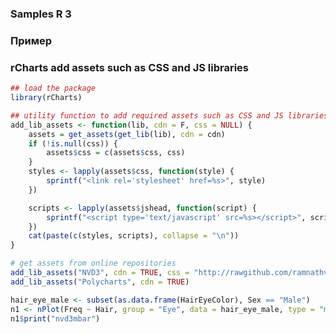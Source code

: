 ### Samples R 3

### Пример
### rCharts add assets such as CSS and JS libraries
```r
## load the package
library(rCharts)

## utility function to add required assets such as CSS and JS libraries
add_lib_assets <- function(lib, cdn = F, css = NULL) {
    assets = get_assets(get_lib(lib), cdn = cdn)
    if (!is.null(css)) {
        assets$css = c(assets$css, css)
    }
    styles <- lapply(assets$css, function(style) {
        sprintf("<link rel='stylesheet' href=%s>", style)
    })

    scripts <- lapply(assets$jshead, function(script) {
        sprintf("<script type='text/javascript' src=%s></script>", script)
    })
    cat(paste(c(styles, scripts), collapse = "\n"))
}

# get assets from online repositories
add_lib_assets("NVD3", cdn = TRUE, css = "http://rawgithub.com/ramnathv/rCharts/master/inst/libraries/nvd3/css/rNVD3.css")
add_lib_assets("Polycharts", cdn = TRUE)

hair_eye_male <- subset(as.data.frame(HairEyeColor), Sex == "Male")
n1 <- nPlot(Freq ~ Hair, group = "Eye", data = hair_eye_male, type = "multiBarChart")
n1$print("nvd3mbar")
```